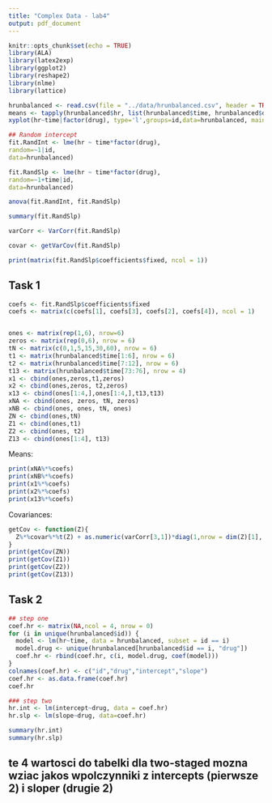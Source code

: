 ```yaml
---
title: "Complex Data - lab4"
output: pdf_document
---
```


```r
knitr::opts_chunk$set(echo = TRUE)
library(ALA)
library(latex2exp)
library(ggplot2)
library(reshape2)
library(nlme)
library(lattice)
```


```r
hrunbalanced <- read.csv(file = "../data/hrunbalanced.csv", header = TRUE)
means <- tapply(hrunbalanced$hr, list(hrunbalanced$time, hrunbalanced$drug), mean)
xyplot(hr~time|factor(drug), type='l',groups=id,data=hrunbalanced, main = "Spaghetti plot of the heart rate over time in 2 groups")
```
```r
## Random intercept
fit.RandInt <- lme(hr ~ time*factor(drug),
random=~1|id,
data=hrunbalanced)

fit.RandSlp <- lme(hr ~ time*factor(drug),
random=~1+time|id,
data=hrunbalanced)

anova(fit.RandInt, fit.RandSlp)
```
```r
summary(fit.RandSlp)
```
```r
varCorr <- VarCorr(fit.RandSlp)
```
```r
covar <- getVarCov(fit.RandSlp)
```
```r
print(matrix(fit.RandSlp$coefficients$fixed, ncol = 1))
```
## Task 1


```r
coefs <- fit.RandSlp$coefficients$fixed
coefs <- matrix(c(coefs[1], coefs[3], coefs[2], coefs[4]), ncol = 1)


ones <- matrix(rep(1,6), nrow=6)
zeros <- matrix(rep(0,6), nrow = 6)
tN <- matrix(c(0,1,5,15,30,60), nrow = 6)
t1 <- matrix(hrunbalanced$time[1:6], nrow = 6)
t2 <- matrix(hrunbalanced$time[7:12], nrow = 6)
t13 <- matrix(hrunbalanced$time[73:76], nrow = 4)
x1 <- cbind(ones,zeros,t1,zeros)
x2 <- cbind(ones,zeros, t2,zeros)
x13 <- cbind(ones[1:4,],ones[1:4,],t13,t13)
xNA <- cbind(ones, zeros, tN, zeros)
xNB <- cbind(ones, ones, tN, ones)
ZN <- cbind(ones,tN)
Z1 <- cbind(ones,t1)
Z2 <- cbind(ones, t2)
Z13 <- cbind(ones[1:4], t13)
```

Means:
```r
print(xNA%*%coefs)
print(xNB%*%coefs)
print(x1%*%coefs)
print(x2%*%coefs)
print(x13%*%coefs)
```

Covariances:
```r
getCov <- function(Z){
  Z%*%covar%*%t(Z) + as.numeric(varCorr[3,1])*diag(1,nrow = dim(Z)[1], ncol = dim(Z)[1])
}
print(getCov(ZN))
print(getCov(Z1))
print(getCov(Z2))
print(getCov(Z13))
```

## Task 2

```r
## step one
coef.hr <- matrix(NA,ncol = 4, nrow = 0)
for (i in unique(hrunbalanced$id)) {
  model <- lm(hr~time, data = hrunbalanced, subset = id == i)
  model.drug <- unique(hrunbalanced[hrunbalanced$id == i, "drug"])
  coef.hr <- rbind(coef.hr, c(i, model.drug, coef(model)))
}
colnames(coef.hr) <- c("id","drug","intercept","slope")
coef.hr <- as.data.frame(coef.hr)
coef.hr
```

```r

### step two
hr.int <- lm(intercept~drug, data = coef.hr)
hr.slp <- lm(slope~drug, data=coef.hr)

summary(hr.int)
summary(hr.slp)

```
## te 4 wartosci do tabelki dla two-staged mozna wziac jakos wpolczynniki z intercepts (pierwsze 2) i sloper (drugie 2)
